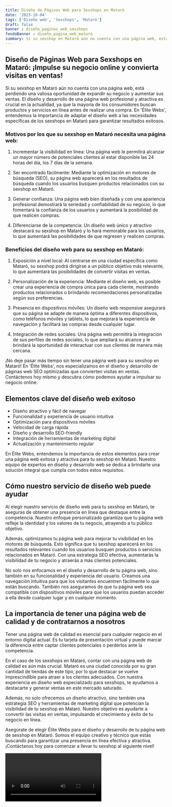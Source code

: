 ```yaml
---
title: Diseño de Páginas Web para Sexshops en Mataró
date: '2023-10-04'
tags: ['Diseño web', 'Sexshops', 'Mataró']
draft: false
banner : diseño_paginas_web_sexshops
fondoBanner : diseño_pagina_web_mataró
summary: Si su sexshop en Mataró aún no cuenta con una página web, está perdiendo una valiosa oportunidad de expandir su negocio y aumentar sus ventas. El diseño y desarrollo de una página web profesional y atractiva es crucial en la actualidad, ya que la mayoría de los consumidores buscan productos y servicios en línea antes de realizar una compra. En 'Élite Webs', entendemos la importancia de adaptar el diseño web a las necesidades específicas de los sexshops en Mataró para garantizar resultados exitosos.
---
```


## Diseño de Páginas Web para Sexshops en Mataró: ¡Impulse su negocio online y convierta visitas en ventas!

Si su sexshop en Mataró aún no cuenta con una página web, está perdiendo una valiosa oportunidad de expandir su negocio y aumentar sus ventas. El diseño y desarrollo de una página web profesional y atractiva es crucial en la actualidad, ya que la mayoría de los consumidores buscan productos y servicios en línea antes de realizar una compra. En 'Élite Webs', entendemos la importancia de adaptar el diseño web a las necesidades específicas de los sexshops en Mataró para garantizar resultados exitosos.

### Motivos por los que su sexshop en Mataró necesita una página web:

1. Incrementar la visibilidad en línea: Una página web le permitirá alcanzar un mayor número de potenciales clientes al estar disponible las 24 horas del día, los 7 días de la semana.

2. Ser encontrado fácilmente: Mediante la optimización en motores de búsqueda (SEO), su página web aparecerá en los resultados de búsqueda cuando los usuarios busquen productos relacionados con su sexshop en Mataró.

3. Generar confianza: Una página web bien diseñada y con una apariencia profesional demostrará la seriedad y confiabilidad de su negocio, lo que fomentará la confianza de los usuarios y aumentará la posibilidad de que realicen compras.

4. Diferenciarse de la competencia: Un diseño web único y atractivo destacará su sexshop en Mataró y lo hará memorable para los usuarios, lo que aumentará las posibilidades de que regresen y realicen compras.

### Beneficios del diseño web para su sexshop en Mataró:

1. Exposición a nivel local: Al centrarse en una ciudad específica como Mataró, su sexshop podrá dirigirse a un público objetivo más relevante, lo que aumentará las posibilidades de convertir visitas en ventas.

2. Personalización de la experiencia: Mediante el diseño web, es posible crear una experiencia de compra única para cada cliente, mostrando productos relacionados o brindando recomendaciones personalizadas según sus preferencias.

3. Presencia en dispositivos móviles: Un diseño web responsive asegurará que su página se adapte de manera óptima a diferentes dispositivos, como teléfonos móviles y tablets, lo que mejorará la experiencia de navegación y facilitará las compras desde cualquier lugar.

4. Integración de redes sociales: Una página web permitirá la integración de sus perfiles de redes sociales, lo que ampliará su alcance y le brindará la oportunidad de interactuar con sus clientes de manera más cercana.

¡No deje pasar más tiempo sin tener una página web para su sexshop en Mataró! En 'Élite Webs', nos especializamos en el diseño y desarrollo de páginas web SEO optimizadas que convierten visitas en ventas. Contáctenos hoy mismo y descubra cómo podemos ayudar a impulsar su negocio online.

<GifSeo />

<Cta />

## Elementos clave del diseño web exitoso

- Diseño atractivo y fácil de navegar
- Funcionalidad y experiencia de usuario intuitiva
- Optimización para dispositivos móviles
- Velocidad de carga rápida
- Diseño y desarrollo SEO-friendly
- Integración de herramientas de marketing digital
- Actualización y mantenimiento regular

En Élite Webs, entendemos la importancia de estos elementos para crear una página web exitosa y atractiva para tu sexshop en Mataró. Nuestro equipo de expertos en diseño y desarrollo web se dedica a brindarte una solución integral que cumpla con todos estos requisitos.

## Cómo nuestro servicio de diseño web puede ayudar

Al elegir nuestro servicio de diseño web para tu sexshop en Mataró, te aseguras de obtener una presencia en línea que destaque entre la competencia. Nuestro enfoque personalizado garantiza que tu página web refleje la identidad y los valores de tu negocio, atrayendo a tu público objetivo.

Además, optimizamos tu página web para mejorar tu visibilidad en los motores de búsqueda. Esto significa que tu sexshop aparecerá en los resultados relevantes cuando los usuarios busquen productos o servicios relacionados en Mataró. Con una estrategia SEO efectiva, aumentarás la visibilidad de tu negocio y atraerás a más clientes potenciales.

No solo nos enfocamos en el diseño y desarrollo de tu página web, sino también en su funcionalidad y experiencia del usuario. Creamos una navegación intuitiva para que los visitantes encuentren fácilmente lo que están buscando. También nos aseguramos de que tu página web sea compatible con dispositivos móviles para que los usuarios puedan acceder a ella desde cualquier lugar y en cualquier momento.

## La importancia de tener una página web de calidad y de contratarnos a nosotros

Tener una página web de calidad es esencial para cualquier negocio en el entorno digital actual. Es tu tarjeta de presentación virtual y puede marcar la diferencia entre captar clientes potenciales o perderlos ante la competencia.

En el caso de los sexshops en Mataró, contar con una página web de calidad es aún más crucial. Mataró es una ciudad conocida por su gran cantidad de tiendas de este tipo, por lo que destacar se vuelve imprescindible para atraer a los clientes adecuados. Con nuestra experiencia en diseño web especializado para sexshops, te ayudamos a destacarte y generar ventas en este mercado saturado.

Además, no solo ofrecemos un diseño atractivo, sino también una estrategia SEO y herramientas de marketing digital que potencian la visibilidad de tu sexshop en Mataró. Nuestro objetivo es ayudarte a convertir las visitas en ventas, impulsando el crecimiento y éxito de tu negocio en línea.

Asegúrate de elegir Élite Webs para el diseño y desarrollo de tu página web de sexshop en Mataró. Somos el equipo creativo y técnico que estás buscando para garantizar una presencia en línea efectiva y atractiva. ¡Contáctanos hoy para comenzar a llevar tu sexshop al siguiente nivel!

<Video />

<CtaBot job='Sexshops' city='Mataró'/>

<Gmaps query='Mataró+españa+maps' />